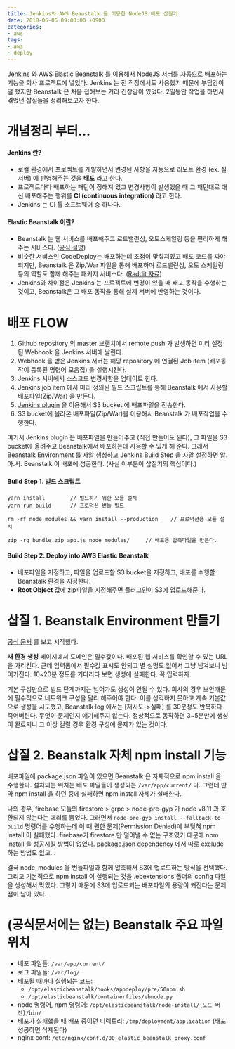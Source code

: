 ```yaml
---
title: Jenkins와 AWS Beanstalk 을 이용한 NodeJS 배포 삽질기
date: 2018-06-05 09:00:00 +0900
categories:
- aws
tags:
- aws 
- deploy
---
```


Jenkins 와 AWS Elastic Beanstalk 를 이용해서 NodeJS 서버를 자동으로 배포하는 기능을 회사 프로젝트에 넣었다.
Jenkins 는 전 직장에서도 사용했기 때문에 부담감이 덜 했지만 Beanstalk 은 처음 접해보는 거라 긴장감이 있었다.
2일동안 작업을 하면서 겪었던 삽질들을 정리해보고자 한다.

# 개념정리 부터...
#### Jenkins 란?
- 로컬 환경에서 프로젝트를 개발하면서 변경된 사항을 자동으로 리모트 환경 (ex. 실서버) 에 반영해주는 것을 **배포** 라고 한다.
- 프로젝트마다 배포하는 패턴이 정해져 있고 변경사항이 발생했을 때 그 패턴대로 대신 배포해주는 행위를 **CI (continuous integration)** 라고 한다.
- Jenkins 는 CI 툴 소프트웨어 중 하나다.

#### Elastic Beanstalk 이란?
- Beanstalk 는 웹 서비스를 배포해주고 로드밸런싱, 오토스케일링 등을 편리하게 해주는 서비스다. ([공식 설명](https://aws.amazon.com/ko/elasticbeanstalk/))
- 비슷한 서비스인 CodeDeploy는 배포하는데 초점이 맞춰져있고 배포 코드를 짜야되지만, Beanstalk 은 Zip/War 파일을 통해 배포하며 로드밸런싱, 오토 스케일링 등의 역할도 함께 해주는 패키지 서비스다. ([Raddit 자료](https://www.reddit.com/r/aws/comments/87n20e/aws_codedeploy_vs_elastic_beanstalk/))
- Jenkins와 차이점은 Jenkins 는 프로젝트에 변경이 있을 때 배포 동작을 수행하는 것이고, Beanstalk은 그 배포 동작을 통해 실제 서버에 반영하는 것이다.

# 배포 FLOW
1. Github repository 의 master 브랜치에서 remote push 가 발생하면 미리 설정된 Webhook 을 Jenkins 서버에 날린다.
2. Webhook 을 받은 Jenkins 서버는 해당 repository 에 연결된 Job item (배포동작이 등록된 명령어 모음집) 을 실행시킨다.
3. Jenkins 서버에서 소스코드 변경사항을 업데이트 한다.
4. Jenkins job item 에서 미리 정의된 빌드 스크립트를 통해 Beanstalk 에서 사용할 배포파일(Zip/War) 을 만든다.
5. [Jenkins plugin](https://wiki.jenkins.io/display/JENKINS/AWSEB+Deployment+Plugin) 을 이용해서 S3 bucket 에 배포파일을 전송한다.
6. S3 bucket에 올라온 배포파일(Zip/War)을 이용해서 Beanstalk 가 배포작업을 수행한다.

여기서 Jenkins plugin 은 배포파일을 만들어주고 (직접 만들어도 된다), 그 파일을 S3 bucket에 올려주고 Beanstalk에서 배포하는데 사용할 수 있게 해 준다.
그래서 Beanstalk Environment 를 자알 생성하고 Jenkins Build Step 을 자알 설정하면 알.아.서. Beanstalk 이 배포에 성공한다. (사실 이부분이 삽질기의 핵심이다.)

#### Build Step 1. 빌드 스크립트
```
yarn install        // 빌드하기 위한 모듈 설치
yarn run build      // 프로덕션 번들 빌드

rm -rf node_modules && yarn install --production    // 프로덕션용 모듈 설치

zip -rq bundle.zip app.js node_modules/     // 배포용 압축파일을 만든다. 
```

#### Build Step 2. Deploy into AWS Elastic Beanstalk
- 배포파일을 지정하고, 파일을 업로드할 S3 bucket을 지정하고, 배포를 수행할 Beanstalk 환경을 지정한다.
- **Root Object** 값에 zip파일을 지정해주면 플러그인이 S3에 업로드해준다.

# 삽질 1. Beanstalk Environment 만들기
[공식 문서](https://docs.aws.amazon.com/ko_kr/elasticbeanstalk/latest/dg/create_deploy_nodejs.html) 를 보고 시작했다.

**새 환경 생성** 페이지에서 도메인은 필수값이다. 배포된 웹 서비스를 확인할 수 있는 URL을 가리킨다. 근데 입력폼에서 필수값 표시도 안되고 별 설명도 없어서 그냥 넘겨보니 넘어가진다. 10~20분 정도를 기다리다 보면 생성에 실패한다. 꼭 입력하자.

기본 구성만으로 빌드 단계까지는 넘어가도 생성이 안될 수 있다. 회사의 경우 보안때문에 필수적으로 네트워크 구성을 달리 해주어야 한다. 이를 생각하지 못하고 계속 기본값으로 생성을 시도했고, Beanstalk log 에서는 [재시도->실패] 를 30분정도 반복하다 죽어버린다. 무엇이 문제인지 얘기해주지 않는다. 정상적으로 동작하면 3~5분만에 생성이 완료되니 그 이상 걸릴 경우 환경 구성에 문제가 있는 것이다.

# 삽질 2. Beanstalk 자체 npm install 기능
배포파일에 package.json 파일이 있으면 Beanstalk 은 자체적으로 npm install 을 수행한다. 설치되는 위치는 배포 파일들이 생성되는 `/var/app/current/` 다. 그런데 만약 npm install 을 하던 중에 실패하면 npm install 자체가 실패한다.

나의 경우, firebase 모듈의 firestore > grpc > node-pre-gyp 가 node v8.11 과 호환되지 않는다는 에러를 뿜었다. 그러면서 `node-pre-gyp install --fallback-to-build` 명령어를 수행하는데 이 때 권한 문제(Permission Denied)에 부딫혀 npm install 이 실패했다. firebase가 firestore 만 덜어낼 수 없는 구조였기 때문에 npm install 을 성공시킬 방법이 없었다. package.json dependency 에서 따로 exclude 하는 방법도 없고...

결국 node_modules 을 번들파일과 함께 압축해서 S3에 업로드하는 방식을 선택했다. 
그리고 기본적으로 npm install 이 실행되는 것을 .ebextensions 폴더의 config 파일을 생성해서 막았다.
그렇기 때문에 S3에 업로드되는 배포파일의 용량이 커진다는 문제점이 남아 있다.

# (공식문서에는 없는) Beanstalk 주요 파일 위치
- 배포 파일들: `/var/app/current/`
- 로그 파일들: `/var/log/`
- 배포될 때마다 실행되는 코드: 
    - `/opt/elasticbeanstalk/hooks/appdeploy/pre/50npm.sh`
    - `/opt/elasticbeanstalk/containerfiles/ebnode.py`
- node 명령어, npm 명령어: `/opt/elasticbeanstalk/node-install/{노드 버전}/bin/`
- 배포가 실패했을 때 배포 중이던 디렉토리: `/tmp/deployment/application` (배포성공하면 삭제된다)
- nginx conf: `/etc/nginx/conf.d/00_elastic_beanstalk_proxy.conf`